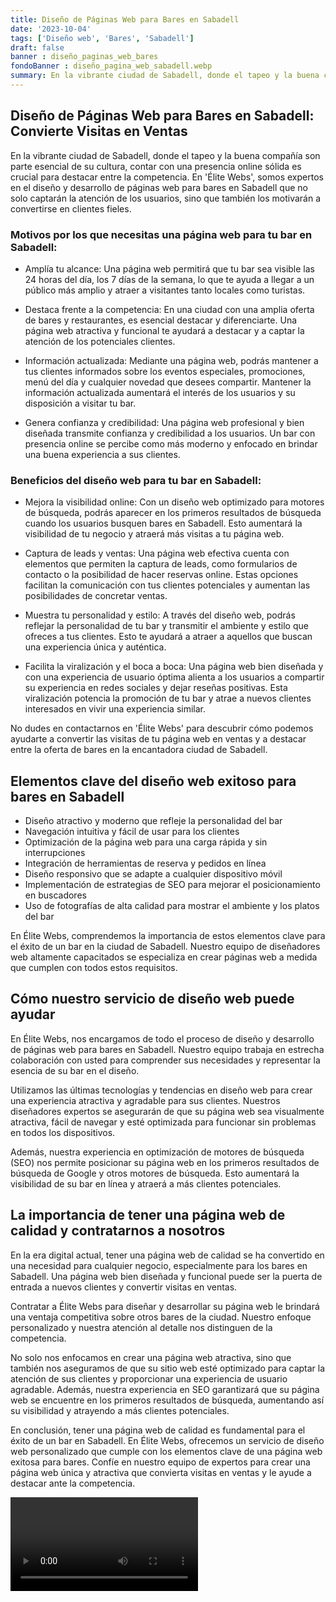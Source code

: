 ```yaml
---
title: Diseño de Páginas Web para Bares en Sabadell
date: '2023-10-04'
tags: ['Diseño web', 'Bares', 'Sabadell']
draft: false
banner : diseño_paginas_web_bares
fondoBanner : diseño_pagina_web_sabadell.webp
summary: En la vibrante ciudad de Sabadell, donde el tapeo y la buena compañía son parte esencial de su cultura, contar con una presencia online sólida es crucial para destacar entre la competencia. En 'Élite Webs', somos expertos en el diseño y desarrollo de páginas web para bares en Sabadell que no solo captarán la atención de los usuarios, sino que también los motivarán a convertirse en clientes fieles. 
---
```


## Diseño de Páginas Web para Bares en Sabadell: Convierte Visitas en Ventas

En la vibrante ciudad de Sabadell, donde el tapeo y la buena compañía son parte esencial de su cultura, contar con una presencia online sólida es crucial para destacar entre la competencia. En 'Élite Webs', somos expertos en el diseño y desarrollo de páginas web para bares en Sabadell que no solo captarán la atención de los usuarios, sino que también los motivarán a convertirse en clientes fieles. 

### Motivos por los que necesitas una página web para tu bar en Sabadell:

- Amplía tu alcance: Una página web permitirá que tu bar sea visible las 24 horas del día, los 7 días de la semana, lo que te ayuda a llegar a un público más amplio y atraer a visitantes tanto locales como turistas.

- Destaca frente a la competencia: En una ciudad con una amplia oferta de bares y restaurantes, es esencial destacar y diferenciarte. Una página web atractiva y funcional te ayudará a destacar y a captar la atención de los potenciales clientes.

- Información actualizada: Mediante una página web, podrás mantener a tus clientes informados sobre los eventos especiales, promociones, menú del día y cualquier novedad que desees compartir. Mantener la información actualizada aumentará el interés de los usuarios y su disposición a visitar tu bar.

- Genera confianza y credibilidad: Una página web profesional y bien diseñada transmite confianza y credibilidad a los usuarios. Un bar con presencia online se percibe como más moderno y enfocado en brindar una buena experiencia a sus clientes.

### Beneficios del diseño web para tu bar en Sabadell:

- Mejora la visibilidad online: Con un diseño web optimizado para motores de búsqueda, podrás aparecer en los primeros resultados de búsqueda cuando los usuarios busquen bares en Sabadell. Esto aumentará la visibilidad de tu negocio y atraerá más visitas a tu página web.

- Captura de leads y ventas: Una página web efectiva cuenta con elementos que permiten la captura de leads, como formularios de contacto o la posibilidad de hacer reservas online. Estas opciones facilitan la comunicación con tus clientes potenciales y aumentan las posibilidades de concretar ventas.

- Muestra tu personalidad y estilo: A través del diseño web, podrás reflejar la personalidad de tu bar y transmitir el ambiente y estilo que ofreces a tus clientes. Esto te ayudará a atraer a aquellos que buscan una experiencia única y auténtica.

- Facilita la viralización y el boca a boca: Una página web bien diseñada y con una experiencia de usuario óptima alienta a los usuarios a compartir su experiencia en redes sociales y dejar reseñas positivas. Esta viralización potencia la promoción de tu bar y atrae a nuevos clientes interesados en vivir una experiencia similar.

No dudes en contactarnos en 'Élite Webs' para descubrir cómo podemos ayudarte a convertir las visitas de tu página web en ventas y a destacar entre la oferta de bares en la encantadora ciudad de Sabadell.

<GifSeo />

<Cta />

## Elementos clave del diseño web exitoso para bares en Sabadell

- Diseño atractivo y moderno que refleje la personalidad del bar
- Navegación intuitiva y fácil de usar para los clientes
- Optimización de la página web para una carga rápida y sin interrupciones
- Integración de herramientas de reserva y pedidos en línea 
- Diseño responsivo que se adapte a cualquier dispositivo móvil
- Implementación de estrategias de SEO para mejorar el posicionamiento en buscadores
- Uso de fotografías de alta calidad para mostrar el ambiente y los platos del bar

En Élite Webs, comprendemos la importancia de estos elementos clave para el éxito de un bar en la ciudad de Sabadell. Nuestro equipo de diseñadores web altamente capacitados se especializa en crear páginas web a medida que cumplen con todos estos requisitos.

## Cómo nuestro servicio de diseño web puede ayudar

En Élite Webs, nos encargamos de todo el proceso de diseño y desarrollo de páginas web para bares en Sabadell. Nuestro equipo trabaja en estrecha colaboración con usted para comprender sus necesidades y representar la esencia de su bar en el diseño.

Utilizamos las últimas tecnologías y tendencias en diseño web para crear una experiencia atractiva y agradable para sus clientes. Nuestros diseñadores expertos se asegurarán de que su página web sea visualmente atractiva, fácil de navegar y esté optimizada para funcionar sin problemas en todos los dispositivos.

Además, nuestra experiencia en optimización de motores de búsqueda (SEO) nos permite posicionar su página web en los primeros resultados de búsqueda de Google y otros motores de búsqueda. Esto aumentará la visibilidad de su bar en línea y atraerá a más clientes potenciales.

## La importancia de tener una página web de calidad y contratarnos a nosotros

En la era digital actual, tener una página web de calidad se ha convertido en una necesidad para cualquier negocio, especialmente para los bares en Sabadell. Una página web bien diseñada y funcional puede ser la puerta de entrada a nuevos clientes y convertir visitas en ventas.

Contratar a Élite Webs para diseñar y desarrollar su página web le brindará una ventaja competitiva sobre otros bares de la ciudad. Nuestro enfoque personalizado y nuestra atención al detalle nos distinguen de la competencia.

No solo nos enfocamos en crear una página web atractiva, sino que también nos aseguramos de que su sitio web esté optimizado para captar la atención de sus clientes y proporcionar una experiencia de usuario agradable. Además, nuestra experiencia en SEO garantizará que su página web se encuentre en los primeros resultados de búsqueda, aumentando así su visibilidad y atrayendo a más clientes potenciales.

En conclusión, tener una página web de calidad es fundamental para el éxito de un bar en Sabadell. En Élite Webs, ofrecemos un servicio de diseño web personalizado que cumple con los elementos clave de una página web exitosa para bares. Confíe en nuestro equipo de expertos para crear una página web única y atractiva que convierta visitas en ventas y le ayude a destacar ante la competencia.

<Video />

<CtaBot job='Bares' city='Sabadell'/>

<Gmaps query='Sabadell+españa+maps' />